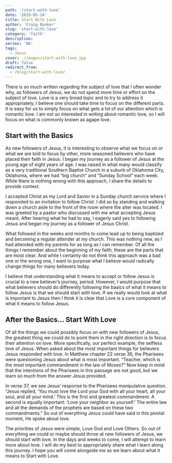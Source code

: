 ```yaml
---
path: '/start-with-love'
date: '2019-05-14'
title: Start With Love
author: 'Craig Booker'
slug: 'start-with-love'
category: 'faith'
description:
series: 'NA'
tags:
  - Jesus
cover: ./images/start-with-love.jpg
draft: false
redirect_from:
  - /blog/start-with-love/
---
```


There is so much written regarding the subject of love that I often wonder why, as followers of Jesus, we do not spend more time or effort on the subject of love. Love is a very broad topic and to try to address it appropriately, I believe one should take time to focus on the different parts. It is easy for us to simply focus on what gets a lot of our attention which is romantic love. I am not so interested in writing about romantic love, so I will focus on what is commonly known as agape love.

## Start with the Basics

As new followers of Jesus, it is interesting to observe what we focus on or what we are told to focus by other, more seasoned believers who have placed their faith in Jesus. I began my journey as a follower of Jesus at the young age of eight years of age. I was raised in what many would classify as a very traditional Southern Baptist Church in a suburb of Oklahoma City, Oklahoma, where we had “big church” and “Sunday School” each week. While there is nothing wrong with this approach, I share the details to provide context.

I accepted Christ as my Lord and Savior in a Sunday church service where I responded to an invitation to follow Christ. I did so by standing and walking down a church aisle to the front of the room where the alter was located. I was greeted by a pastor who discussed with me what accepting Jesus meant. After hearing what he had to say, I eagerly said yes to following Jesus and began my journey as a follower of Jesus Christ.

What followed in the weeks and months to come lead up to being baptized and becoming a regular attender at my church. This was nothing new, as I had attended with my parents for as long as I can remember. Of all the things I remember about the beginning of my faith, these are the parts that are most clear. And while I certainly do not think this approach was a bad one or the wrong one, I want to purpose what I believe would radically change things for many believers today.

I believe that understanding what it means to accept or follow Jesus is crucial to a new believer’s journey, period. However, I would purpose that what believers should do differently following the basics of what it means to follow Jesus is that we should start with love. If we really would look at what is important to Jesus then I think it is clear that Love is a core component of what it means to follow Jesus.

## After the Basics… Start With Love

Of all the things we could possibly focus on with new followers of Jesus, the greatest thing we could do to point them in the right direction is to focus their attention on love. More specifically, our perfect example, the selfless love of Jesus. When asked about the most important things for believers Jesus responded with love. In Matthew chapter 22 verse 36, the Pharisees were questioning Jesus about what is most important. “Teacher, which is the most important commandment in the law of Moses?” Now keep in mind that the intentions of the Pharisees in this passage are not good, but we learn so much from the answer Jesus provided.

In verse 37, we see Jesus’ response to the Pharisees manipulative question. “Jesus replied, ‘You must love the Lord your God with all your heart, all your soul, and all your mind.’ This is the first and greatest commandment. A second is equally important: ‘Love your neighbor as yourself.’ The entire law and all the demands of the prophets are based on these two commandments.” So out of everything Jesus could have said in this pivotal moment, He spoke about love.

The priorities of Jesus were simple, Love God and Love Others. So out of everything we could or maybe should throw at new followers of Jesus, we should start with love. In the days and weeks to come, I will attempt to learn more about love. I will do my best to appropriately share what I learn along this journey. I hope you will come alongside me as we learn about what it means to Start with Love.
